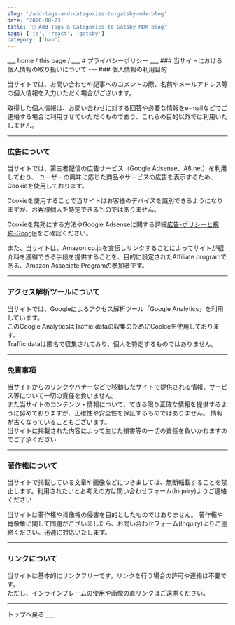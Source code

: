 ```yaml
---
slug: '/add-tags-and-categories-to-gatsby-mdx-blog'
date: '2020-08-23'
title: '🕺 Add Tags & Categories to Gatsby MDX blog'
tags: ['js', 'react', 'gatsby']
category: ['bao']
---
```




<Layout>
___
home / this page /
___
# プライバシーポリシー
___
### 当サイトにおける個人情報の取り扱いについて  
---
### 個人情報の利用目的  

当サイトでは、お問い合わせや記事へのコメントの際、名前やメールアドレス等の個人情報を入力いただく場合がございます。  

取得した個人情報は、お問い合わせに対する回答や必要な情報をe-mailなどでご連絡する場合に利用させていただくものであり、これらの目的以外では利用いたしません。  
___

### 広告について

当サイトでは、第三者配信の広告サービス（Google Adsense、A8.net）を利用しており、  ユーザーの興味に応じた商品やサービスの広告を表示するため、Cookieを使用しております。  

Cookieを使用することで当サイトはお客様のデバイスを識別できるようになりますが、お客様個人を特定できるものではありません。  

Cookieを無効にする方法やGoogle Adsenseに関する詳細<a href="https://policies.google.com/technologies/ads?hl=ja" rel="noopener nofollow noreferrer" target="_blank">広告-ポリシーと規約-Google</a>をご確認ください。  

また、当サイトは、Amazon.co.jpを宣伝しリンクすることによってサイトが紹介料を獲得できる手段を提供することを、目的に設定されたAffiliate programである、Amazon Associate Programの参加者です。  

___
### アクセス解析ツールについて
当サイトでは、Googleによるアクセス解析ツール「Google Analytics」を利用しています。  
このGoogle AnalyticsはTraffic dataの収集のためにCookieを使用しております。  
Traffic dataは匿名で収集されており、個人を特定するものではありません。  

___
### 免責事項
当サイトからのリンクやバナーなどで移動したサイトで提供される情報、サービス等について一切の責任を負いません。  
また当サイトのコンテンツ・情報について、できる限り正確な情報を提供するように努めておりますが、正確性や安全性を保証するものではありません。
情報が古くなっていることもございます。  
当サイトに掲載された内容によって生じた損害等の一切の責任を負いかねますのでご了承ください  
___
### 著作権について
当サイトで掲載している文章や画像などにつきましては、無断転載することを禁止します。利用されたいとお考えの方は問い合わせフォーム(Inquiry)よりご連絡ください　　

当サイトは著作権や肖像権の侵害を目的としたものではありません。
著作権や肖像権に関して問題がございましたら、お問い合わせフォーム(Inquiry)よりご連絡ください。迅速に対応いたします。

___
### リンクについて  
当サイトは基本的にリンクフリーです。リンクを行う場合の許可や連絡は不要です。  
ただし、インラインフレームの使用や画像の直リンクはご遠慮ください。  

___
<Link to="/">トップへ戻る</Link>
___

</Layout>